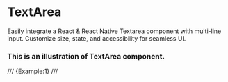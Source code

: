 # TextArea

Easily integrate a React & React Native Textarea component with multi-line input. Customize size, state, and accessibility for seamless UI.


### This is an illustration of TextArea component.
/// {Example:1} ///